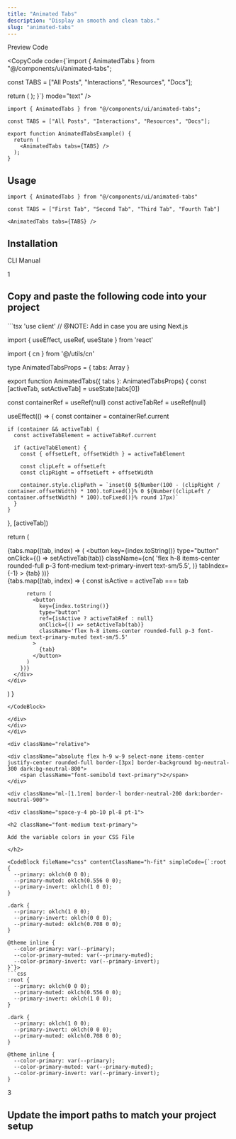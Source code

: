 ```yaml
---
title: "Animated Tabs"
description: "Display an smooth and clean tabs."
slug: "animated-tabs"
---
```


<Tabs defaultValue="preview">

<div className="flex items-center justify-between border-b dark:border-neutral-800/60 border-neutral-300/50 pr-3">

<TabsList>
	<TabsTrigger value="preview">Preview</TabsTrigger>
	<TabsTrigger value="code">Code</TabsTrigger>
</TabsList>

<CopyCode 
	code={`import { AnimatedTabs } from "@/components/ui/animated-tabs";

const TABS = ["All Posts", "Interactions", "Resources", "Docs"];

  return (
    <AnimatedTabs tabs={TABS} />
  );
}`}
	mode="text"
/>

</div>

<TabsContent value="preview">

<ComponentView className="h-[223px] flex items-center justify-center">

<AnimatedTabs />

</ComponentView>

</TabsContent>

<TabsContent value="code">

<CodeBlock contentClassName="h-fit">

```tsx
import { AnimatedTabs } from "@/components/ui/animated-tabs";

const TABS = ["All Posts", "Interactions", "Resources", "Docs"];

export function AnimatedTabsExample() {
  return (
    <AnimatedTabs tabs={TABS} />
  );
}
```

</CodeBlock>

</TabsContent>

</Tabs>

<div className="space-y-2 pt-4">

<div className="pb-3 border-b dark:border-neutral-800/60 border-neutral-300/50">

## Usage

</div>

<CodeBlock className="mt-6" contentClassName="h-fit">

```tsx
import { AnimatedTabs } from "@/components/ui/animated-tabs"
```
</CodeBlock>

<CodeBlock className="mt-4" contentClassName="h-fit">

```tsx
const TABS = ["First Tab", "Second Tab", "Third Tab", "Fourth Tab"]

<AnimatedTabs tabs={TABS} />
```
</CodeBlock>

</div>

<div className="space-y-2 pt-6">

## Installation

<Tabs defaultValue="cli">

<div className="flex items-center justify-between border-b dark:border-neutral-800/60 border-neutral-300/50 pr-3">

<TabsList>
	<TabsTrigger value="cli">CLI</TabsTrigger>
	<TabsTrigger value="manual">Manual</TabsTrigger>
</TabsList>

</div>

<TabsContent value="cli">

<CommandBlock 
	npmCommand="npx @luxeui/ui@beta add animated-tabs" 
	pnpmCommand="pnpm dlx @luxeui/ui@beta add animated-tabs" 
	yarnCommand="npx @luxeui/ui@beta add animated-tabs" 
	bunCommand="bunx --bun @luxeui/ui@beta add animated-tabs" 
/>

</TabsContent>

<TabsContent value="manual">

<div>

<div className="relative">

<div className="absolute flex h-9 w-9 select-none items-center justify-center rounded-full border-[3px] border-background bg-neutral-300 dark:bg-neutral-800">
	<span className="font-semibold text-primary">1</span>
</div>

<div className="ml-[1.1rem] border-l border-neutral-200 dark:border-neutral-900">
	
<div className="space-y-4 pb-10 pl-8 pt-1">

<h2 className="font-medium text-primary">

Copy and paste the following code into your project

</h2>

<CodeBlock fileName="animated-tabs.tsx">
```tsx
'use client' // @NOTE: Add in case you are using Next.js

import { useEffect, useRef, useState } from 'react'

import { cn } from '@/utils/cn'

type AnimatedTabsProps = {
  tabs: Array<string>
}

export function AnimatedTabs({ tabs }: AnimatedTabsProps) {
  const [activeTab, setActiveTab] = useState(tabs[0])

  const containerRef = useRef<HTMLDivElement>(null)
  const activeTabRef = useRef<HTMLButtonElement>(null)

  useEffect(() => {
    const container = containerRef.current

    if (container && activeTab) {
      const activeTabElement = activeTabRef.current

      if (activeTabElement) {
        const { offsetLeft, offsetWidth } = activeTabElement

        const clipLeft = offsetLeft
        const clipRight = offsetLeft + offsetWidth

        container.style.clipPath = `inset(0 ${Number(100 - (clipRight / container.offsetWidth) * 100).toFixed()}% 0 ${Number((clipLeft / container.offsetWidth) * 100).toFixed()}% round 17px)`
      }
    }
  }, [activeTab])

  return (
    <div className='relative mx-auto flex w-fit flex-col items-center rounded-full'>
      <div
        ref={containerRef}
        className='absolute z-10 w-full overflow-hidden [clip-path:inset(0px_75%_0px_0%_round_17px)] [transition:clip-path_0.25s_ease]'
      >
        <div className='relative flex w-full justify-center bg-primary'
        >
          {tabs.map((tab, index) => (
            <button
              key={index.toString()}
              type="button"
              onClick={() => setActiveTab(tab)}
              className={cn(
                'flex h-8 items-center rounded-full p-3 font-medium text-primary-invert text-sm/5.5',
              )}
              tabIndex={-1}
            >
              {tab}
            </button>
          ))}
        </div>
      </div>
      <div className="relative flex w-full justify-center">
        {tabs.map((tab, index) => {
          const isActive = activeTab === tab

          return (
            <button
              key={index.toString()}
              type="button"
              ref={isActive ? activeTabRef : null}
              onClick={() => setActiveTab(tab)}
              className='flex h-8 items-center rounded-full p-3 font-medium text-primary-muted text-sm/5.5'
            >
              {tab}
            </button>
          )
        })}
      </div>
    </div>
  )
}
```
</CodeBlock>

</div>
</div>
</div>

<div className="relative">

<div className="absolute flex h-9 w-9 select-none items-center justify-center rounded-full border-[3px] border-background bg-neutral-300 dark:bg-neutral-800">
	<span className="font-semibold text-primary">2</span>
</div>

<div className="ml-[1.1rem] border-l border-neutral-200 dark:border-neutral-900">
	
<div className="space-y-4 pb-10 pl-8 pt-1">

<h2 className="font-medium text-primary">

Add the variable colors in your CSS File

</h2>

<CodeBlock fileName="css" contentClassName="h-fit" simpleCode={`:root {
  --primary: oklch(0 0 0);
  --primary-muted: oklch(0.556 0 0);
  --primary-invert: oklch(1 0 0);
}

.dark {
  --primary: oklch(1 0 0);
  --primary-invert: oklch(0 0 0);
  --primary-muted: oklch(0.708 0 0);
}

@theme inline {
  --color-primary: var(--primary);
  --color-primary-muted: var(--primary-muted);
  --color-primary-invert: var(--primary-invert);
}`}>
```css
:root {
  --primary: oklch(0 0 0);
  --primary-muted: oklch(0.556 0 0);
  --primary-invert: oklch(1 0 0);
}

.dark {
  --primary: oklch(1 0 0);
  --primary-invert: oklch(0 0 0);
  --primary-muted: oklch(0.708 0 0);
}

@theme inline {
  --color-primary: var(--primary);
  --color-primary-muted: var(--primary-muted);
  --color-primary-invert: var(--primary-invert);
}
```
</CodeBlock>

</div>
</div>
</div>

<div className="relative">

<div className="absolute flex h-9 w-9 select-none items-center justify-center rounded-full border-[3px] border-background bg-neutral-300 dark:bg-neutral-800">
	
<span className="font-semibold text-primary">3</span>

</div>

<div className="ml-[1.1rem] border-l border-neutral-200 dark:border-neutral-900">

<div className="space-y-4 pl-8 pt-1">

<h2 className="font-medium text-primary">

Update the import paths to match your project setup

</h2>

</div>
</div>
</div>
</div>

</TabsContent>

</Tabs>

</div>